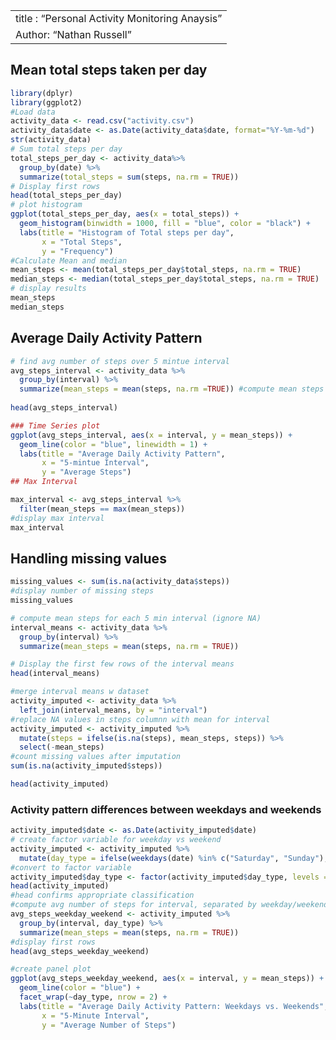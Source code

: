--
title : "Personal Activity Monitoring Anaysis"
Author: "Nathan Russell"
--
## Mean total steps taken per day
```r
library(dplyr)
library(ggplot2)
#Load data
activity_data <- read.csv("activity.csv")
activity_data$date <- as.Date(activity_data$date, format="%Y-%m-%d")
str(activity_data)
# Sum total steps per day
total_steps_per_day <- activity_data%>%
  group_by(date) %>%
  summarize(total_steps = sum(steps, na.rm = TRUE))
# Display first rows
head(total_steps_per_day)
# plot histogram
ggplot(total_steps_per_day, aes(x = total_steps)) + 
  geom_histogram(binwidth = 1000, fill = "blue", color = "black") +
  labs(title = "Histogram of Total steps per day",
       x = "Total Steps",
       y = "Frequency")
#Calculate Mean and median
mean_steps <- mean(total_steps_per_day$total_steps, na.rm = TRUE)
median_steps <- median(total_steps_per_day$total_steps, na.rm = TRUE)
# display results 
mean_steps
median_steps
```

## Average Daily Activity Pattern
```r
# find avg number of steps over 5 mintue interval
avg_steps_interval <- activity_data %>% 
  group_by(interval) %>%
  summarize(mean_steps = mean(steps, na.rm =TRUE)) #compute mean steps
  
head(avg_steps_interval)

### Time Series plot 
ggplot(avg_steps_interval, aes(x = interval, y = mean_steps)) + 
  geom_line(color = "blue", linewidth = 1) +
  labs(title = "Average Daily Activity Pattern",
       x = "5-mintue Interval",
       y = "Average Steps")
## Max Interval 

max_interval <- avg_steps_interval %>%
  filter(mean_steps == max(mean_steps))
#display max interval
max_interval
```

## Handling missing values

```r
missing_values <- sum(is.na(activity_data$steps))
#display number of missing steps 
missing_values

# compute mean steps for each 5 min interval (ignore NA)
interval_means <- activity_data %>%
  group_by(interval) %>%
  summarize(mean_steps = mean(steps, na.rm = TRUE))

# Display the first few rows of the interval means
head(interval_means)

#merge interval means w dataset
activity_imputed <- activity_data %>%
  left_join(interval_means, by = "interval")
#replace NA values in steps columnn with mean for interval
activity_imputed <- activity_imputed %>%
  mutate(steps = ifelse(is.na(steps), mean_steps, steps)) %>%
  select(-mean_steps)
#count missing values after imputation
sum(is.na(activity_imputed$steps))

head(activity_imputed)
```

### Activity pattern differences between weekdays and weekends
```r
activity_imputed$date <- as.Date(activity_imputed$date)
# create factor variable for weekday vs weekend
activity_imputed <- activity_imputed %>% 
  mutate(day_type = ifelse(weekdays(date) %in% c("Saturday", "Sunday"), "weekend", "weekday"))
#convert to factor variable
activity_imputed$day_type <- factor(activity_imputed$day_type, levels = c("weekday", "weekend"))
head(activity_imputed)
#head confirms appropriate classification
#compute avg number of steps for interval, separated by weekday/weekend
avg_steps_weekday_weekend <- activity_imputed %>%
  group_by(interval, day_type) %>%
  summarize(mean_steps = mean(steps, na.rm = TRUE))
#display first rows
head(avg_steps_weekday_weekend)

#create panel plot
ggplot(avg_steps_weekday_weekend, aes(x = interval, y = mean_steps)) +
  geom_line(color = "blue") +
  facet_wrap(~day_type, nrow = 2) +
  labs(title = "Average Daily Activity Pattern: Weekdays vs. Weekends",
       x = "5-Minute Interval",
       y = "Average Number of Steps")
```


